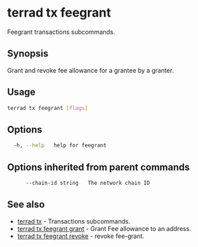 # terrad tx feegrant

Feegrant transactions subcommands. 

## Synopsis

Grant and revoke fee allowance for a grantee by a granter. 

## Usage

```sh Terrad
terrad tx feegrant [flags]
```

## Options

```sh Terrad
  -h, --help   help for feegrant
```

## Options inherited from parent commands

```sh Terrad
      --chain-id string   The network chain ID
```

## See also

* [terrad tx](./terrad_tx.mdx)	 - Transactions subcommands.
* [terrad tx feegrant grant](./terrad_tx_feegrant_grant.mdx)	 - Grant Fee allowance to an address.
* [terrad tx feegrant revoke](./terrad_tx_feegrant_revoke.mdx)	 - revoke fee-grant. 


